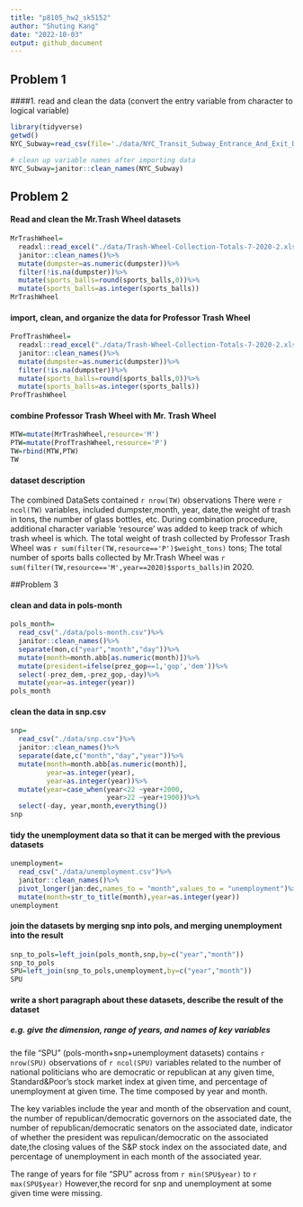 ```yaml
---
title: "p8105_hw2_sk5152"
author: "Shuting Kang"
date: "2022-10-03"
output: github_document
---
```


## Problem 1
####1. read and clean the data (convert the entry variable from character to logical variable)
```r
library(tidyverse)
getwd()
NYC_Subway=read_csv(file='./data/NYC_Transit_Subway_Entrance_And_Exit_Data.csv')

# clean up variable names after importing data
NYC_Subway=janitor::clean_names(NYC_Subway)


```
## Problem 2 
#### Read and clean the Mr.Trash Wheel datasets
```r

MrTrashWheel=
  readxl::read_excel("./data/Trash-Wheel-Collection-Totals-7-2020-2.xlsx", sheet="Mr. Trash Wheel",range="A2:N534") %>%
  janitor::clean_names()%>%
  mutate(dumpster=as.numeric(dumpster))%>%
  filter(!is.na(dumpster))%>%
  mutate(sports_balls=round(sports_balls,0))%>%
  mutate(sports_balls=as.integer(sports_balls))
MrTrashWheel
```
#### import, clean, and organize the data for Professor Trash Wheel
```r
ProfTrashWheel=
  readxl::read_excel("./data/Trash-Wheel-Collection-Totals-7-2020-2.xlsx", sheet="Professor Trash Wheel",range="A2:N117") %>%
  janitor::clean_names()%>%
  mutate(dumpster=as.numeric(dumpster))%>%
  filter(!is.na(dumpster))%>%
  mutate(sports_balls=round(sports_balls,0))%>%
  mutate(sports_balls=as.integer(sports_balls))
ProfTrashWheel
```
#### combine Professor Trash Wheel with Mr. Trash Wheel
```r
MTW=mutate(MrTrashWheel,resource='M')
PTW=mutate(ProfTrashWheel,resource='P')
TW=rbind(MTW,PTW)
TW
```
#### dataset description 
The combined DataSets contained `r nrow(TW)` observations 
There were `r ncol(TW)` variables, included dumpster,month, year, date,the weight of trash in tons, the number of glass bottles, etc.
During combination procedure, additional character variable 'resource' was added to keep track of which trash wheel is which.
The total weight of trash collected by Professor Trash Wheel was 
`r sum(filter(TW,resource=='P')$weight_tons)` tons;
The total number of sports balls collected by Mr.Trash Wheel was
`r sum(filter(TW,resource=='M',year==2020)$sports_balls)`in 2020.

##Problem 3

#### clean and data in pols-month
```r
pols_month=
  read_csv("./data/pols-month.csv")%>%
  janitor::clean_names()%>%
  separate(mon,c("year","month","day"))%>%
  mutate(month=month.abb[as.numeric(month)])%>%
  mutate(president=ifelse(prez_gop==1,'gop','dem'))%>%
  select(-prez_dem,-prez_gop,-day)%>%
  mutate(year=as.integer(year))
pols_month
```
#### clean the data in snp.csv
```r
snp=
  read_csv("./data/snp.csv")%>%
  janitor::clean_names()%>%
  separate(date,c("month","day","year"))%>%
  mutate(month=month.abb[as.numeric(month)],
         year=as.integer(year),
         year=as.integer(year))%>%
  mutate(year=case_when(year<22 ~year+2000,
                        year>22 ~year+1900))%>%
  select(-day, year,month,everything())
snp
```
#### tidy the unemployment data so that it can be merged with the previous datasets
```r
unemployment=
  read_csv("./data/unemployment.csv")%>%
  janitor::clean_names()%>%
  pivot_longer(jan:dec,names_to = "month",values_to = "unemployment")%>%
  mutate(month=str_to_title(month),year=as.integer(year))
unemployment
```
#### join the datasets by merging snp into pols, and merging unemployment into the result
```r
snp_to_pols=left_join(pols_month,snp,by=c("year","month"))
snp_to_pols
SPU=left_join(snp_to_pols,unemployment,by=c("year","month"))
SPU
```
#### write a short paragraph about these datasets, describe the result of the dataset
##### e.g. give the dimension, range of years, and names of key variables 

the file "SPU" (pols-month+snp+unemployment datasets) contains `r nrow(SPU)` observations of `r ncol(SPU)` variables related to the number of national politicians who are democratic or republican at any given time, Standard&Poor's stock market index at given time, and percentage of unemployment at given time. The time composed by year and month. 

The key variables include the year and month of the observation and count,  the number of republican/democratic governors on the associated date, the number of republican/democratic senators on the associated date, indicator of whether the president was repulican/democratic on the associated date,the closing values of the S&P stock index on the associated date, and percentage of unemployment in each month of the associated year. 

The range of years for file "SPU" across from `r min(SPU$year)` to `r max(SPU$year)`
However,the record for snp and unemployment at some given time were missing.
